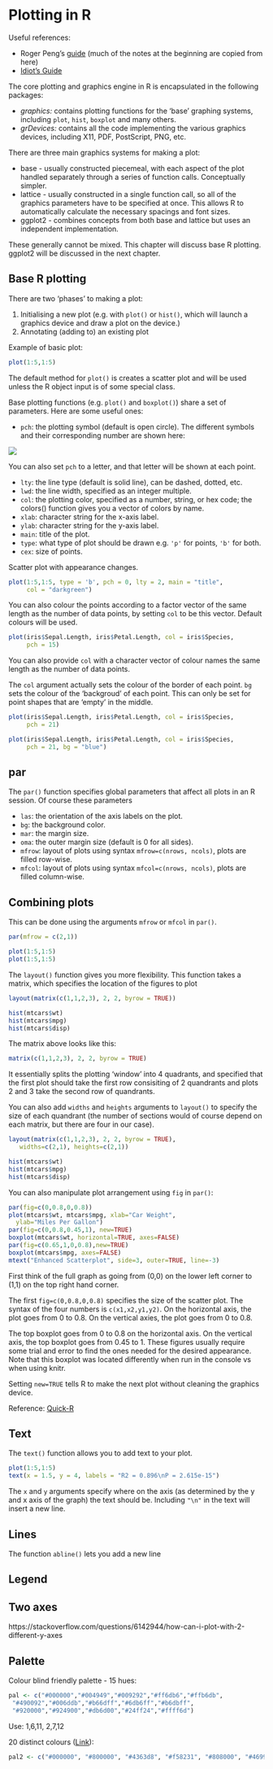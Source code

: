 # Plotting in R

Useful references:

* Roger Peng's [guide](https://rstudio-pubs-static.s3.amazonaws.com/84527_6b8334fd3d9348579681b24d156e7e9d.html) (much of the notes at the beginning are copied from here)
* [Idiot's Guide](https://rstudio-pubs-static.s3.amazonaws.com/7953_4e3efd5b9415444ca065b1167862c349.html)


The core plotting and graphics engine in R is encapsulated in the following packages:

- *graphics:* contains plotting functions for the 'base' graphing systems, including `plot`, `hist`, `boxplot` and many others.
- *grDevices:* contains all the code implementing the various graphics devices, including X11, PDF, PostScript, PNG, etc.

There are three main graphics systems for making a plot:

* base - usually constructed piecemeal, with each aspect of the plot handled separately through a series of function calls. Conceptually simpler.
* lattice - usually constructed in a single function call, so all of the graphics parameters have to be specified at once. This allows R to automatically calculate the necessary spacings and font sizes.
* ggplot2 - combines concepts from both base and lattice but uses an independent implementation.

These generally cannot be mixed. This chapter will discuss base R plotting. ggplot2 will be discussed in the next chapter.

## Base R plotting

There are two 'phases' to making a plot:

1. Initialising a new plot (e.g. with `plot()` or `hist()`, which will launch a graphics device and draw a plot on the device.)
2. Annotating (adding to) an existing plot

Example of basic plot:

```r
plot(1:5,1:5)
```

The default method for `plot()` is creates a scatter plot and will be used unless the R object input is of some special class.

Base plotting functions (e.g. `plot()` and `boxplot()`) share a set of parameters. Here are some useful ones:

* `pch`: the plotting symbol (default is open circle). The different symbols and their corresponding number are shown here:

![](Images/shapes-1.png)

You can also set `pch` to a letter, and that letter will be shown at each point.

* `lty`: the line type (default is solid line), can be dashed, dotted, etc.
* `lwd`: the line width, specified as an integer multiple.
* `col`: the plotting color, specified as a number, string, or hex code; the colors() function gives you a vector of colors by name.
* `xlab`: character string for the x-axis label.
* `ylab`: character string for the y-axis label.
* `main`: title of the plot.
* `type`: what type of plot should be drawn e.g. `'p'` for points, `'b'` for both.
* `cex`: size of points.

Scatter plot with appearance changes.

```r
plot(1:5,1:5, type = 'b', pch = 0, lty = 2, main = "title",
     col = "darkgreen")
```


You can also colour the points according to a factor vector of the same length as the number of data points, by setting `col` to be this vector. Default colours will be used.

```r
plot(iris$Sepal.Length, iris$Petal.Length, col = iris$Species, 
     pch = 15)
```

You can also provide `col` with a character vector of colour names the same length as the number of data points.

The `col` argument actually sets the colour of the border of each point. `bg` sets the colour of the 'backgroud' of each point. This can only be set for point shapes that are 'empty' in the middle.


```r
plot(iris$Sepal.Length, iris$Petal.Length, col = iris$Species, 
     pch = 21)
```

```r
plot(iris$Sepal.Length, iris$Petal.Length, col = iris$Species, 
     pch = 21, bg = "blue")
```




## par

The `par()` function specifies global parameters that affect all plots in an R session. Of course these parameters

* `las`: the orientation of the axis labels on the plot.
* `bg`: the background color.
* `mar`: the margin size.
* `oma`: the outer margin size (default is 0 for all sides).
* `mfrow`: layout of plots using syntax `mfrow=c(nrows, ncols)`, plots are filled row-wise.
* `mfcol`: layout of plots using syntax `mfcol=c(nrows, ncols)`, plots are filled column-wise.

## Combining plots

This can be done using the arguments `mfrow` or `mfcol` in `par()`.

```r
par(mfrow = c(2,1))

plot(1:5,1:5)
plot(1:5,1:5)
```

The `layout()` function gives you more flexibility. This function takes a matrix, which specifies the location of the figures to plot

```r
layout(matrix(c(1,1,2,3), 2, 2, byrow = TRUE))

hist(mtcars$wt)
hist(mtcars$mpg)
hist(mtcars$disp)
```

The matrix above looks like this:

```r
matrix(c(1,1,2,3), 2, 2, byrow = TRUE)
```

It essentially splits the plotting 'window' into 4 quadrants, and specified that the first plot should take the first row consisiting of 2 quandrants and plots 2 and 3 take the second row of quandrants.

You can also add `widths` and `heights` arguments to `layout()` to specify the size of each quandrant (the number of sections would of course depend on each matrix, but there are four in our case). 

```r
layout(matrix(c(1,1,2,3), 2, 2, byrow = TRUE),
   widths=c(2,1), heights=c(2,1))

hist(mtcars$wt)
hist(mtcars$mpg)
hist(mtcars$disp)
```

You can also manipulate plot arrangement using `fig` in `par()`:

```r
par(fig=c(0,0.8,0,0.8))
plot(mtcars$wt, mtcars$mpg, xlab="Car Weight",
  ylab="Miles Per Gallon")
par(fig=c(0,0.8,0.45,1), new=TRUE)
boxplot(mtcars$wt, horizontal=TRUE, axes=FALSE)
par(fig=c(0.65,1,0,0.8),new=TRUE)
boxplot(mtcars$mpg, axes=FALSE)
mtext("Enhanced Scatterplot", side=3, outer=TRUE, line=-3) 
```

First think of the full graph as going from (0,0) on the lower left corner to (1,1) on the top right hand corner.

The first `fig=c(0,0.8,0,0.8)` specifies the size of the scatter plot. The syntax of the four numbers is `c(x1,x2,y1,y2)`. On the horizontal axis, the plot goes from 0 to 0.8. On the vertical axies, the plot goes from 0 to 0.8.

The top boxplot goes from 0 to 0.8 on the horizontal axis. On the vertical axis, the top boxplot goes from 0.45 to 1. These figures usually require some trial and error to find the ones needed for the desired appearance.
Note that this boxplot was located differently when run in the console vs when using knitr. 

Setting `new=TRUE` tells R to make the next plot without cleaning the graphics device.

Reference: [Quick-R](https://www.statmethods.net/advgraphs/layout.html)

## Text

The `text()` function allows you to add text to your plot.

```r
plot(1:5,1:5)
text(x = 1.5, y = 4, labels = "R2 = 0.896\nP = 2.615e-15")
```

The `x` and `y` arguments specify where on the axis (as determined by the y and x axis of the graph) the text should be. Including `"\n"` in the text will insert a new line.

## Lines

The function `abline()` lets you add a new line

## Legend

## Two axes

https://stackoverflow.com/questions/6142944/how-can-i-plot-with-2-different-y-axes

## Palette

Colour blind friendly palette - 15 hues:

```r
pal <- c("#000000","#004949","#009292","#ff6db6","#ffb6db",
 "#490092","#006ddb","#b66dff","#6db6ff","#b6dbff",
 "#920000","#924900","#db6d00","#24ff24","#ffff6d")
```

Use: 1,6,11,   2,7,12

20 distinct colours ([Link](https://sashat.me/2017/01/11/list-of-20-simple-distinct-colors/)):

```r
pal2 <- c("#000000", "#800000", "#4363d8", "#f58231", "#808000", "#469990","#000075", "#9A6324", "#911eb4", "#3cb44b", "#e6194B", "#f032e6", "#42d4f4", "#bfef45", "#ffe119", "#a9a9a9", "#e6beff", "#fabebe", "#aaffc3", "#ffd8b1")
```







